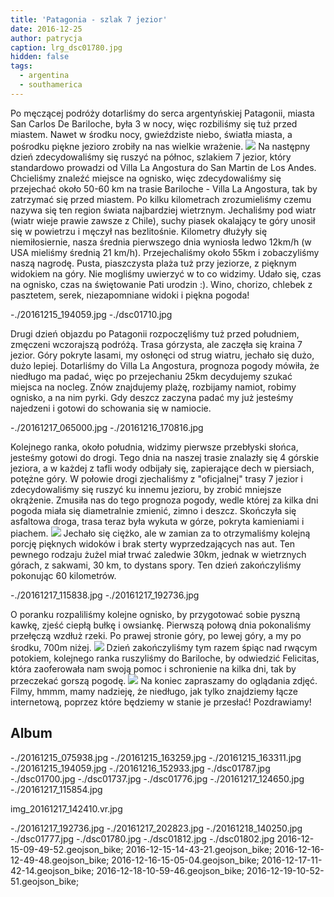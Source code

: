 ```yaml
---
title: 'Patagonia - szlak 7 jezior'
date: 2016-12-25
author: patrycja
caption: lrg_dsc01780.jpg
hidden: false
tags:
  - argentina
  - southamerica
---
```


Po męczącej podróży dotarliśmy do serca argentyńskiej Patagonii, miasta San Carlos De Bariloche, była 3 w nocy, więc rozbiliśmy się tuż przed miastem. Nawet w środku nocy, gwieździste niebo, światła miasta, a pośrodku piękne jezioro zrobiły na nas wielkie wrażenie.
![](./20161215_075244.jpg)
Na następny dzień zdecydowaliśmy się ruszyć na północ, szlakiem 7 jezior, który standardowo prowadzi od Villa La Angostura do San Martin de Los Andes. Chcieliśmy znaleźć miejsce na ognisko, więc zdecydowaliśmy się przejechać około 50-60 km na trasie Bariloche - Villa La Angostura, tak by zatrzymać się przed miastem.
Po kilku kilometrach zrozumieliśmy czemu nazywa się ten region świata najbardziej wietrznym. Jechaliśmy pod wiatr (wiatr wieje prawie zawsze z Chile), suchy piasek okalający te góry unosił się w powietrzu i męczył nas bezlitośnie. Kilometry dłużyły się niemiłosiernie, nasza średnia pierwszego dnia wyniosła ledwo 12km/h (w USA mieliśmy średnią 21 km/h).
Przejechaliśmy około 55km i zobaczyliśmy naszą nagrodę. Pusta, piaszczysta plaża tuż przy jeziorze, z pięknym widokiem na góry. Nie mogliśmy uwierzyć w to co widzimy. Udało się, czas na ognisko, czas na świętowanie Pati urodzin :). Wino, chorizo, chlebek z pasztetem, serek, niezapomniane widoki i piękna pogoda!

<grid>-./20161215_194059.jpg -./dsc01710.jpg</grid>

Drugi dzień objazdu po Patagonii rozpoczęliśmy tuż przed południem, zmęczeni wczorajszą podróżą. Trasa górzysta, ale zaczęła się kraina 7 jezior. Góry pokryte lasami, my osłonęci od strug wiatru, jechało się dużo, dużo lepiej. Dotarliśmy do Villa La Angostura, prognoza pogody mówiła, że niedługo ma padać, więc po przejechaniu 25km decydujemy szukać miejsca na nocleg. Znów znajdujemy plażę, rozbijamy namiot, robimy ognisko, a na nim pyrki. Gdy deszcz zaczyna padać my już jesteśmy najedzeni i gotowi do schowania się w namiocie.

<grid>-./20161217_065000.jpg -./20161216_170816.jpg</grid>

Kolejnego ranka, około południa, widzimy pierwsze przebłyski słońca, jesteśmy gotowi do drogi. Tego dnia na naszej trasie znalazły się 4 górskie jeziora, a w każdej z tafli wody odbijały się, zapierające dech w piersiach, potężne góry.
W połowie drogi zjechaliśmy z "oficjalnej" trasy 7 jezior i zdecydowaliśmy się ruszyć ku innemu jezioru, by zrobić mniejsze okrążenie. Zmusiła nas do tego prognoza pogody, wedle której za kilka dni pogoda miała się diametralnie zmienić, zimno i deszcz.
Skończyła się asfaltowa droga, trasa teraz była wykuta w górze, pokryta kamieniami i piachem.
![](./20161217_124650.jpg)
Jechało się ciężko, ale w zamian za to otrzymaliśmy kolejną porcję pięknych widoków i brak sterty wyprzedzających nas aut. Ten pewnego rodzaju żużel miał trwać zaledwie 30km, jednak w wietrznych górach, z sakwami, 30 km, to dystans spory. Ten dzień zakończyliśmy pokonując 60 kilometrów.

<grid>-./20161217_115838.jpg -./20161217_192736.jpg</grid>

O poranku rozpaliliśmy kolejne ognisko, by przygotować sobie pyszną kawkę, zjeść ciepłą bułkę i owsiankę. Pierwszą połową dnia pokonaliśmy przełęczą wzdłuż rzeki. Po prawej stronie góry, po lewej góry, a my po środku, 700m niżej.
![](./dsc01802.jpg)
Dzień zakończyliśmy tym razem śpiąc nad rwącym potokiem, kolejnego ranka ruszyliśmy do Bariloche, by odwiedzić Felicitas, która zaoferowała nam swoją pomoc i schronienie na kilka dni, tak by przeczekać gorszą pogodę.
![](./dsc01806.jpg)
Na koniec zapraszamy do oglądania zdjęć.
Filmy, hmmm, mamy nadzieję, że niedługo, jak tylko znajdziemy łącze internetową, poprzez które będziemy w stanie je przesłać!
Pozdrawiamy!

## Album

<grid>
  -./20161215_075938.jpg -./20161215_163259.jpg -./20161215_163311.jpg
  -./20161215_194059.jpg -./20161216_152933.jpg -./dsc01787.jpg -./dsc01700.jpg
  -./dsc01737.jpg -./dsc01776.jpg -./20161217_124650.jpg -./20161217_115854.jpg
</grid>

<sphere>img_20161217_142410.vr.jpg</sphere>

<grid>
  -./20161217_192736.jpg -./20161217_202823.jpg -./20161218_140250.jpg
</grid>

<grid columns="2">
  -./dsc01777.jpg -./dsc01780.jpg -./dsc01812.jpg -./dsc01802.jpg
</grid>

<gpx zoom={8}>
  2016-12-15-09-49-52.geojson_bike; 2016-12-15-14-43-21.geojson_bike;
  2016-12-16-12-49-48.geojson_bike; 2016-12-16-15-05-04.geojson_bike;
  2016-12-17-11-42-14.geojson_bike; 2016-12-18-10-59-46.geojson_bike;
  2016-12-19-10-52-51.geojson_bike;
</gpx>
